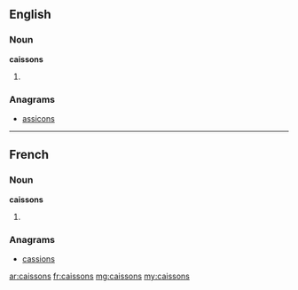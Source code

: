 ==English==

===Noun===
'''caissons'''

# {{plural of|[[caisson]]}}

===Anagrams===
* [[assicons#English|assicons]]

----

==French==

===Noun===
'''caissons''' {{m|p}}

# {{plural of|[[caisson]]|lang=fr}}

===Anagrams===
* [[cassions#French|cassions]]

[[ar:caissons]]
[[fr:caissons]]
[[mg:caissons]]
[[my:caissons]]
